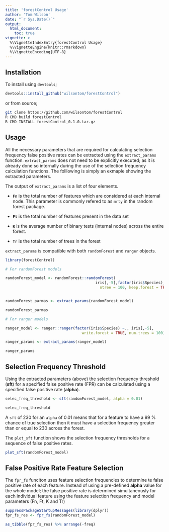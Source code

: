 ```yaml
---
title: 'forestControl Usage'
author: 'Tom Wilson'
date: "`r Sys.Date()`"
output:
  html_document:
    toc: true
vignette: >
  %\VignetteIndexEntry{forestControl Usage}
  %\VignetteEngine{knitr::rmarkdown}
  %\VignetteEncoding{UTF-8}
---
```

## Installation

To install using `devtools`;

```R
devtools::install_github("wilsontom/forestControl")
```
or from source;

```sh
git clone https://github.com/wilsontom/forestControl
R CMD build forestControl
R CMD INSTALL forestControl_0.1.0.tar.gz
```


## Usage

All the necessary parameters that are required for calculating selection frequency false positive rates can be extracted using the `extract_params` function. `extract_params` does not need to be explicitly executed; as it is already done so internally during the use of the selection frequency calculation functions. The folllowing is simply an exmaple showing the extracted parameters.

The output of `extract_params` is a list of four elements.

  - __`Fn`__ is the total number of features which are considered at each internal node. This parameter is commonly refered to as `mrty` in the random forest package.

  - __`Ft`__ is the total number of features present in the data set

  - __`K`__ is the average number of binary tests (internal nodes) across the entire forest.

  - __`Tr`__ is the total number of trees in the forest


`extract_params` is compatible with both `randomForest` and `ranger` objects.

```r
library(forestControl)

# For randomForest models

randomForest_model <- randomForest::randomForest(
                                        iris[,-5],factor(iris$Species),
                                          ntree = 100, keep.forest = TRUE)


randomForest_parmas <- extract_params(randomForest_model)

randomForest_parmas
```

```r
# For ranger models

ranger_model <- ranger::ranger(factor(iris$Species) ~., iris[,-5],
                                  write.forest = TRUE, num.trees = 100)

ranger_params <- extract_params(ranger_model)

ranger_params
```


## Selection Frequency Threshold

Using the extracted parameters (above) the selection frequency threshold (__sft__) for a specified false positive rate (FPR) can be calculated using a specified false positive rate (__alpha__).


```r

selec_freq_threshold <- sft(randomForest_model, alpha = 0.01)

selec_freq_threshold
```

A `sft` of 230 for an `alpha` of 0.01 means that for a feature to have a 99 % chance of true selection then it must have a selection frequency greater than or equal to 230 across the forest.

The `plot_sft` function shows the selection frequency thresholds for a sequence of false positive rates.

```r
plot_sft(randomForest_model)
```


## False Positive Rate Feature Selection

The `fpr_fs` funciton uses feature selection frequencies to determine te false positive rate of each feature. Instead of using a pre-defined __alpha__ value for the whole model; the false positive rate is determined simultaneously for each individual feature using the feature selection frequency and model parameters (Fn, Ft, K and Tr)

```r
suppressPackageStartupMessages(library(dplyr))
fpr_fs_res <- fpr_fs(randomForest_model)

as_tibble(fpr_fs_res) %>% arrange(-freq)
```
